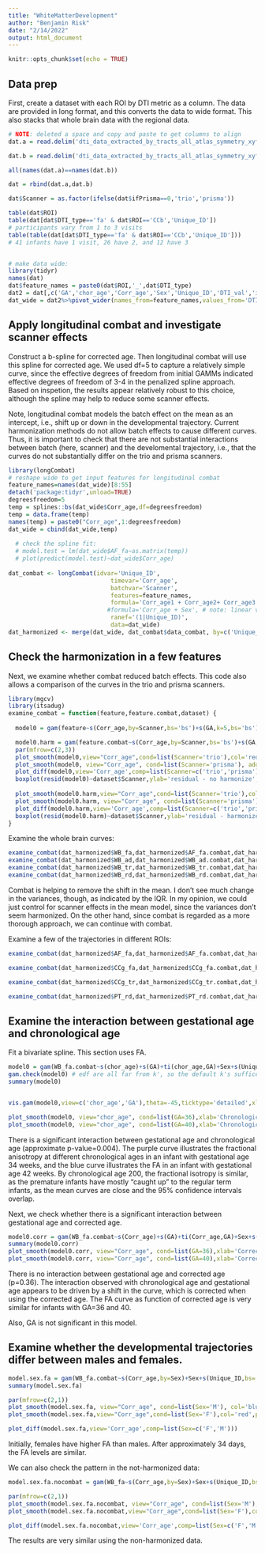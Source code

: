 ```yaml
---
title: "WhiteMatterDevelopment"
author: "Benjamin Risk"
date: "2/14/2022"
output: html_document
---
```


```r
knitr::opts_chunk$set(echo = TRUE)
```


## Data prep

First, create a dataset with each ROI by DTI metric as a column. The data are provided in long format, and this converts the data to wide format. This also stacks that whole brain data with the regional data.

```r
# NOTE: deleted a space and copy and paste to get columns to align
dat.a = read.delim('dti_data_extracted_by_tracts_all_atlas_symmetry_xyflipped_2_TnP2020.txt',sep=" ",stringsAsFactors = TRUE)

dat.b = read.delim('dti_data_extracted_by_tracts_all_atlas_symmetry_xyflipped_2_TnP2020_bin.txt',sep=" ",stringsAsFactors = TRUE)

all(names(dat.a)==names(dat.b))

dat = rbind(dat.a,dat.b)

dat$Scanner = as.factor(ifelse(dat$ifPrisma==0,'trio','prisma'))

table(dat$ROI)
table(dat[dat$DTI_type=='fa' & dat$ROI=='CCb','Unique_ID'])
# participants vary from 1 to 3 visits
table(table(dat[dat$DTI_type=='fa' & dat$ROI=='CCb','Unique_ID']))
# 41 infants have 1 visit, 26 have 2, and 12 have 3


# make data wide:
library(tidyr)
names(dat)
dat$feature_names = paste0(dat$ROI,'_',dat$DTI_type)
dat2 = dat[,c('GA','chor_age','Corr_age','Sex','Unique_ID','DTI_val','ifPrisma','Scanner','feature_names')]
dat_wide = dat2%>%pivot_wider(names_from=feature_names,values_from='DTI_val')

```


## Apply longitudinal combat and investigate scanner effects

Construct a b-spline for corrected age. Then longitudinal combat will use this spline for corrected age. We used df=5 to capture a relatively simple curve, since the effective degrees of freedom from initial GAMMs indicated effective degrees of freedom of 3-4 in the penalized spline approach. Based on inspetion, the results appear relatively robust to this choice, although the spline may help to reduce some scanner effects. 

Note, longitudinal combat models the batch effect on the mean as an intercept, i.e., shift up or down in the developmental trajectory. Current harmonization methods do not allow batch effects to cause different curves. Thus, it is important to check that there are not substantial interactions between batch (here, scanner) and the develomental trajectory, i.e., that the curves do not substantially differ on the trio and prisma scanners.

```r
library(longCombat)
# reshape wide to get input features for longitudinal combat
feature_names=names(dat_wide)[8:55]
detach('package:tidyr',unload=TRUE)
degreesfreedom=5
temp = splines::bs(dat_wide$Corr_age,df=degreesfreedom)
temp = data.frame(temp)
names(temp) = paste0("Corr_age",1:degreesfreedom)
dat_wide = cbind(dat_wide,temp)
  
  # check the spline fit:
  # model.test = lm(dat_wide$AF_fa~as.matrix(temp))
  # plot(predict(model.test)~dat_wide$Corr_age)
     
dat_combat <- longCombat(idvar='Unique_ID', 
                             timevar='Corr_age',
                             batchvar='Scanner', 
                             features=feature_names,
                             formula='Corr_age1 + Corr_age2+ Corr_age3 + Corr_age4 + Corr_age5+Sex', 
                            #formula='Corr_age + Sex', # note: linear vs spline seem similar
                             ranef='(1|Unique_ID)',
                             data=dat_wide)
dat_harmonized <- merge(dat_wide, dat_combat$data_combat, by=c('Unique_ID', 'Corr_age','Scanner'))
```

## Check the harmonization in a few features

Next, we examine whether combat reduced batch effects. This code also allows a comparison of the curves in the trio and prisma scanners.

```r
library(mgcv)
library(itsadug)
examine_combat = function(feature,feature.combat,dataset) {
 
  model0 = gam(feature~s(Corr_age,by=Scanner,bs='bs')+s(GA,k=5,bs='bs')+Sex+s(Unique_ID,bs='re')+Scanner,method='REML',data=dataset)

  model0.harm = gam(feature.combat~s(Corr_age,by=Scanner,bs='bs')+s(GA,k=5,bs='bs')+Sex+s(Unique_ID,bs='re')+Scanner,method='REML',data=dataset)
  par(mfrow=c(2,3))
  plot_smooth(model0,view="Corr_age",cond=list(Scanner='trio'),col='red',print.summary=FALSE)
  plot_smooth(model0, view="Corr_age", cond=list(Scanner='prisma'), add=TRUE, col='blue',print.summary=FALSE)
  plot_diff(model0,view='Corr_age',comp=list(Scanner=c('trio','prisma')),print.summary=FALSE)
  boxplot(resid(model0)~dataset$Scanner,ylab='residual - no harmonize',xlab='Scanner')
  
  plot_smooth(model0.harm,view="Corr_age",cond=list(Scanner='trio'),col='red',print.summary=FALSE)
  plot_smooth(model0.harm, view="Corr_age", cond=list(Scanner='prisma'), add=TRUE, col='blue',print.summary=FALSE)
  plot_diff(model0.harm,view='Corr_age',comp=list(Scanner=c('trio','prisma')),print.summary=FALSE)
  boxplot(resid(model0.harm)~dataset$Scanner,ylab='residual - harmonized',xlab='Scanner')
}
```

Examine the whole brain curves:
```r
examine_combat(dat_harmonized$WB_fa,dat_harmonized$AF_fa.combat,dat_harmonized)
examine_combat(dat_harmonized$WB_ad,dat_harmonized$WB_ad.combat,dat_harmonized)
examine_combat(dat_harmonized$WB_tr,dat_harmonized$WB_tr.combat,dat_harmonized)
examine_combat(dat_harmonized$WB_rd,dat_harmonized$WB_rd.combat,dat_harmonized)
```
Combat is helping to remove the shift in the mean. I don't see much change in the variances, though, as indicated by the IQR. In my opinion, we could just control for scanner effects in the mean model, since the variances don't seem harmonized. On the other hand, since combat is regarded as a more thorough approach, we can continue with combat. 



Examine a few of the trajectories in different ROIs:

```r
examine_combat(dat_harmonized$AF_fa,dat_harmonized$AF_fa.combat,dat_harmonized)

examine_combat(dat_harmonized$CCg_fa,dat_harmonized$CCg_fa.combat,dat_harmonized)

examine_combat(dat_harmonized$CCg_tr,dat_harmonized$CCg_tr.combat,dat_harmonized)

examine_combat(dat_harmonized$PT_rd,dat_harmonized$PT_rd.combat,dat_harmonized)

```


## Examine the interaction between gestational age and chronological age

Fit a bivariate spline. This section uses FA. 

```r
model0 = gam(WB_fa.combat~s(chor_age)+s(GA)+ti(chor_age,GA)+Sex+s(Unique_ID,bs='re'),method='REML',data=dat_harmonized)
gam.check(model0) # edf are all far from k', so the default k's suffice. 
summary(model0)


vis.gam(model0,view=c('chor_age','GA'),theta=-45,ticktype='detailed',xlab='Chron Age',ylab='Gest Age',zlab='FA')

plot_smooth(model0, view="chor_age", cond=list(GA=36),xlab='Chronological Age',col='purple')
plot_smooth(model0, view="chor_age", cond=list(GA=40),xlab='Chronological Age',col='blue',add=TRUE)
```
There is a significant interaction between gestational age and chronological age (approximate p-value=0.004). The purple curve illustrates the fractional anisotropy at different chronological ages in an infant with gestational age 34 weeks, and the blue curve illustrates the FA in an infant with gestational age 42 weeks. By chronological age 200, the fractional isotropy is similar, as the premature infants have mostly "caught up" to the regular term infants, as the mean curves are close and the 95% confidence intervals overlap. 

Next, we check whether there is a significant interaction between gestational age and corrected age. 
```r
model0.corr = gam(WB_fa.combat~s(Corr_age)+s(GA)+ti(Corr_age,GA)+Sex+s(Unique_ID,bs='re'),method='REML',data=dat_harmonized)
summary(model0.corr)
plot_smooth(model0.corr, view="Corr_age", cond=list(GA=36),xlab='Corrected Age',col='purple')
plot_smooth(model0.corr, view="Corr_age", cond=list(GA=40),xlab='Corrected Age',col='blue',add=TRUE)
```

There is no interaction between gestational age and corrected age (p=0.36). The interaction observed with chronological age and gestational age appears to be driven by a shift in the curve, which is corrected when using the corrected age. The FA curve as function of corrected age is very similar for infants with GA=36 and 40. 

Also, GA is not significant in this model.

## Examine whether the developmental trajectories differ between males and females. 

```r
model.sex.fa = gam(WB_fa.combat~s(Corr_age,by=Sex)+Sex+s(Unique_ID,bs='re'),method='REML',data=dat_harmonized)
summary(model.sex.fa)

par(mfrow=c(2,1))
plot_smooth(model.sex.fa, view="Corr_age", cond=list(Sex='M'), col='blue',print.summary=FALSE)
plot_smooth(model.sex.fa,view="Corr_age",cond=list(Sex='F'),col='red',print.summary=FALSE,add=TRUE)

plot_diff(model.sex.fa,view='Corr_age',comp=list(Sex=c('F','M')))
```

Initially, females have higher FA than males. After approximately 34 days, the FA levels are similar.


We can also check the pattern in the not-harmonized data:
```r
model.sex.fa.nocombat = gam(WB_fa~s(Corr_age,by=Sex)+Sex+s(Unique_ID,bs='re'),method='REML',data=dat_harmonized)

par(mfrow=c(2,1))
plot_smooth(model.sex.fa.nocombat, view="Corr_age", cond=list(Sex='M'), col='blue',print.summary=FALSE)
plot_smooth(model.sex.fa.nocombat,view="Corr_age",cond=list(Sex='F'),col='red',print.summary=FALSE,add=TRUE)

plot_diff(model.sex.fa.nocombat,view='Corr_age',comp=list(Sex=c('F','M')))
```
The results are very similar using the non-harmonized data. 